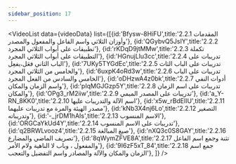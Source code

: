 ```yaml
---
sidebar_position: 17
---
```


<VideoList data={videoData} list={[{id:'Bfysw-8HiFU',title:'2.2.1 المقدمات وأوزان الثلاثي واسم الفاعل والمفعول والمصدر'},
{id:'QGybvQ5JsIY',title:'2.2.2 تطبيقات على أبواب الثلاثي المجرد'},
{id:'rKDqD9jtMMw',title:'2.2.3 تكملة التطبيقات على أبواب الثلاثي المجرد'},
{id:'HGnujLlu3cc',title:'2.2.4 تدريبات على الباب الثاني فعَل،يفعِل'},
{id:'7UKy5TYGdEc',title:'2.2.5 تدريبات على الباب الثاث والخامس من الثلاثي المجرد'},
{id:'6uxpK4oRd3w',title:'2.2.6 تدريبات على الباب الخامس والسادس من الفعل المجرد'},
{id:'oDHzwA4z0bk',title:'2.2.7 أدوات النفي واسم الزمان والمكان'},
{id:'pIqMGJGzp5Y',title:'2.2.8 تدريبات على اسم الزمان والمكان'},
{id:'OPg3_rM2iiw',title:'2.2.9 تدريبات على المصدر الميمي'},
{id:'a_Y-RN_8KK0',title:'2.2.10 اسم الآلة والتدريبات عليها'},
{id:'x5w_rBdElIU',title:'2.2.11 مصدر الهيئة والمرة مع تدريبات عليهما'},
{id:'kNb3X4nj6Lo',title:'2.2.12 التصغير وتدريباته'},
{id:'-_jrDM1hAIs',title:'2.2.13 الاسم المنسوب'},
{id:'ORGCaYkUd4Y',title:'2.2.14 تدريبات على الاسم المنسوب'},
{id:'q2BRWLvooz4',title:'2.2.15 صيغ المبالغة'},
{id:'nXQ3c0S8GAY',title:'2.2.16 تصريف الماضي والمضارع'},
{id:'8qWymZFVE8A',title:'2.2.17 تثنة وجمع اسم الفاعل والمفعول ، وباب لا الناهية ولام الأمر'},
{id:'9I6zF5xT_84',title:'2.2.18 جمع اسم الزمان والمكان والآلة والمصادر واسم التفضيل والتعجب'},
]}
/>
